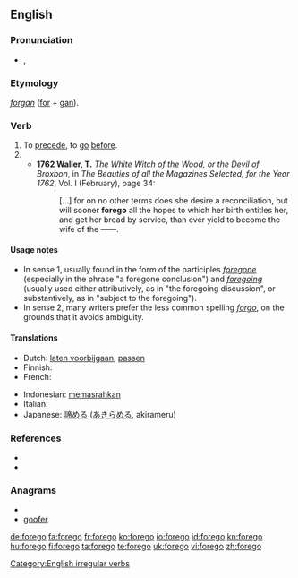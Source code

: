 ==English==

===Pronunciation===
* {{IPA|/'foɻgo/}}, {{SAMPA|/'/}}

===Etymology===
{{etyl|ang}} ''[[forgan]]'' ([[for]] + [[gan]]).

===Verb===
{{en-verb|foregoes|foregoing|forewent|foregone}}

# To [[precede]], to [[go]] [[before]].
# {{alternative spelling of|[[forgo]]}}
#* '''1762 Waller, T.''' ''The White Witch of the Wood, or the Devil of Broxbon'', in ''The Beauties of all the Magazines Selected, for the Year 1762'', Vol. I (February), page 34:
#*: [&hellip;] for on no other terms does she desire a reconciliation, but will sooner '''forego''' all the hopes to which her birth entitles her, and get her bread by service, than ever yield to become the wife of the ——.

====Usage notes====
* In sense 1, usually found in the form of the participles ''[[foregone]]'' (especially in the phrase "a foregone conclusion") and ''[[foregoing]]'' (usually used either attributively, as in "the foregoing discussion", or substantively, as in "subject to the foregoing").
* In sense 2, many writers prefer the less common spelling ''[[forgo]]'', on the grounds that it avoids ambiguity.

====Translations====
{{trans-top|To precede.}}
* Dutch: [[laten voorbijgaan]], [[passen]]
* Finnish: {{t+|fi|edeltää}}
* French: {{t+|fr|précéder}}
{{trans-mid}}
* Indonesian: [[pasrah|memasrahkan]]
* Italian: {{t+|it|precedere}}
* Japanese: [[諦める]] ([[あきらめる]], akirameru)
{{trans-bottom}}

===References===
* {{R:Century 1911}}
* {{R:Webster 1913}}

===Anagrams===
* {{alphagram|efgoor}}
* [[goofer#English|goofer]]


[[Category:English irregular verbs]]

[[de:forego]]
[[fa:forego]]
[[fr:forego]]
[[ko:forego]]
[[io:forego]]
[[id:forego]]
[[kn:forego]]
[[hu:forego]]
[[fi:forego]]
[[ta:forego]]
[[te:forego]]
[[uk:forego]]
[[vi:forego]]
[[zh:forego]]